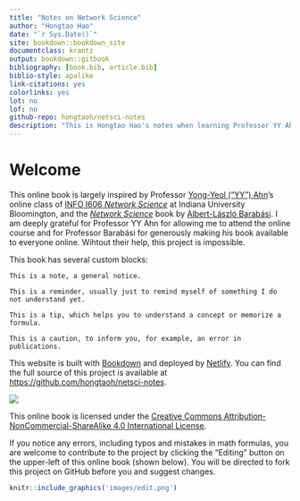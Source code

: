 ```yaml
--- 
title: "Notes on Network Science"
author: "Hongtao Hao"
date: "`r Sys.Date()`"
site: bookdown::bookdown_site
documentclass: krantz
output: bookdown::gitbook
bibliography: [book.bib, article.bib]
biblio-style: apalike
link-citations: yes
colorlinks: yes
lot: no
lof: no
github-repo: hongtaoh/netsci-notes
description: "This is Hongtao Hao's notes when learning Professor YY Ahn's online course of *Network Science*"
---
```

# Welcome{-}

This online book is largely inspired by Professor [Yong-Yeol ("YY") Ahn](https://yongyeol.com/)'s online class of [INFO I606 *Network Science*](http://yongyeol.com/teaching/2020SP_netsci_syllabus.pdf) at Indiana University Bloomington, and the [*Network Science*](http://networksciencebook.com/) book by [Albert-László Barabási](https://barabasi.com/). I am deeply grateful for Professor YY Ahn for allowing me to attend the online course and for Professor Barabási for generously making his book available to everyone online. Wihtout their help, this project is impossible. 

This book has several custom blocks:

```block2
This is a note, a general notice. 
```

```block2
This is a reminder, usually just to remind myself of something I do not understand yet. 
```

```block2
This is a tip, which helps you to understand a concept or memorize a formula. 
```

```block2
This is a caution, to inform you, for example, an error in publications. 
```

This website is built with [Bookdown](https://bookdown.org/) and deployed by [Netlify](https://www.netlify.com/). You can find the full source of this project is available at [https://github.com/hongtaoh/netsci-notes](https://github.com/hongtaoh/netsci-notes).

![](images/license.png)

This online book is licensed under the [Creative Commons Attribution-NonCommercial-ShareAlike 4.0 International License](http://creativecommons.org/licenses/by-nc-sa/4.0/).

If you notice any errors, including typos and mistakes in math formulas, you are welcome to contribute to the project by clicking the "Editing" button on the upper-left of this online book (shown below). You will be directed to fork this project on GitHub before you and suggest changes. 

```r
knitr::include_graphics('images/edit.png')
```

